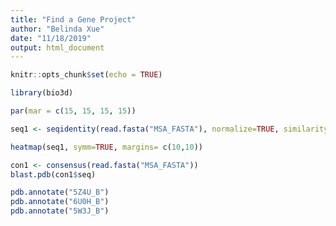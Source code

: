```yaml
---
title: "Find a Gene Project"
author: "Belinda Xue"
date: "11/18/2019"
output: html_document
---
```


```r
knitr::opts_chunk$set(echo = TRUE)
```

```r
library(bio3d)
```

```r
par(mar = c(15, 15, 15, 15))
```

```r
seq1 <- seqidentity(read.fasta("MSA_FASTA"), normalize=TRUE, similarity=FALSE, ncore=1, nseg.scale=1)
```

```r
heatmap(seq1, symm=TRUE, margins= c(10,10))
```

```r
con1 <- consensus(read.fasta("MSA_FASTA"))
blast.pdb(con1$seq)
```

```r
pdb.annotate("5Z4U_B")
pdb.annotate("6U0H_B")
pdb.annotate("5W3J_B")
```




